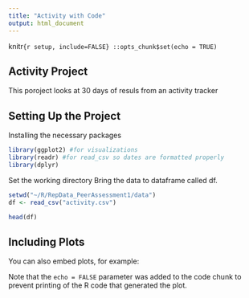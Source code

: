 ```yaml
---
title: "Activity with Code"
output: html_document
---
```

knitr```{r setup, include=FALSE}
::opts_chunk$set(echo = TRUE)
```

## Activity Project

This poroject looks at 30 days of resuls from an activity tracker

## Setting Up the Project

Installing the necessary packages
```r
library(ggplot2) #for visualizations                      
library(readr) #for read_csv so dates are formatted properly
library(dplyr)
```

Set the working directory
Bring the data to dataframe called df.
```r
setwd("~/R/RepData_PeerAssessment1/data")
df <- read_csv("activity.csv")
```



```r
head(df)
```

## Including Plots

You can also embed plots, for example:


Note that the `echo = FALSE` parameter was added to the code chunk to prevent printing of the R code that generated the plot.
